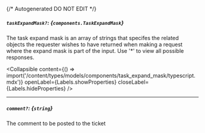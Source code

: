 {/* Autogenerated DO NOT EDIT  */}

##### `taskExpandMask?`: *{`components.TaskExpandMask`}*
The task expand mask is an array of strings that specifes the related objects the requester wishes to have returned when making a request where the expand mask is part of the input. Use '\*' to view all possible responses.

<Collapsible content={() => import('/content/types/models/components/task_expand_mask/typescript.mdx')} openLabel={Labels.showProperties} closeLabel={Labels.hideProperties} />


---
##### `comment?`: *{`string`}*
The comment to be posted to the ticket


